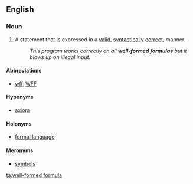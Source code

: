 ==English==

===Noun===
{{en-noun|pl2=well-formed formulae}}
{{wikipedia}}

# {{logic}} A statement that is expressed in a [[valid]], [[syntactically]] [[correct]], manner.
#: ''This program works correctly on all '''well-formed formulas''' but it blows up on illegal input.''

====Abbreviations====
* [[wff]], [[WFF]]

====Hyponyms====
* [[axiom]]

====Holonyms====
* [[formal language]]

====Meronyms====
* [[symbol]]s

[[ta:well-formed formula]]